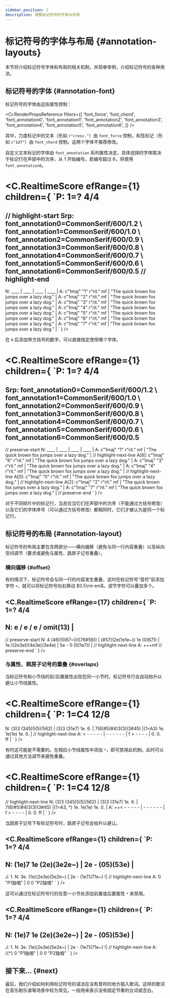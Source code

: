 ```yaml
---
sidebar_position: 2
description: 调整标记符号的字体与布局
---
```


# 标记符号的字体与布局 {#annotation-layouts}

本节将介绍标记符号字体和布局的相关机制，并简单举例，介绍标记符号的各种用法。

## 标记符号的字体 {#annotation-font}

标记符号的字体由这些属性控制：

<Cr.RenderPropsReference filters={[
	'font_force',
	'font_chord',
	'font_annotation0',
	'font_annotation1',
	'font_annotation2',
	'font_annotation3',
	'font_annotation4',
	'font_annotation5',
	'font_annotation6',
]} />

其中，力度标记中的文本（形如 `r"cresc."`）由 `font_force` 控制，和弦标记（形如 `c"1d7"`）由 `font_chord` 控制。这两个字体不推荐修改。

自定义文本标记的字体由 `font_annotation` 系列属性决定，具体选择的字体取决于标记行在声部中的次序，从 $1$ 开始编号。若编号超过 $6$，将使用 `font_annotation0`。

<C.RealtimeScore efRange={1} children={
`P: 1=? 4/4
====
// highlight-start
Srp: font_annotation0=CommonSerif/600/1.2 \\
     font_annotation1=CommonSerif/600/1.0 \\
     font_annotation2=CommonSerif/600/0.9 \\
     font_annotation3=CommonSerif/600/0.8 \\
     font_annotation4=CommonSerif/600/0.7 \\
     font_annotation5=CommonSerif/600/0.6 \\
     font_annotation6=CommonSerif/600/0.5
// highlight-end
---
N: ____ | ____ | ____ | ____ |
A: c"1maj" "1" r"rit." mf | "The quick brown fox jumps over a lazy dog." |
A: c"1maj" "2" r"rit." mf | "The quick brown fox jumps over a lazy dog." |
A: c"1maj" "3" r"rit." mf | "The quick brown fox jumps over a lazy dog." |
A: c"1maj" "4" r"rit." mf | "The quick brown fox jumps over a lazy dog." |
A: c"1maj" "5" r"rit." mf | "The quick brown fox jumps over a lazy dog." |
A: c"1maj" "6" r"rit." mf | "The quick brown fox jumps over a lazy dog." |
A: c"1maj" "7" r"rit." mf | "The quick brown fox jumps over a lazy dog." |
`
} />

在 `A` 后添加带方括号的数字，可以直接指定使用哪个字体。

<C.RealtimeScore efRange={1} children={
`P: 1=? 4/4
====
Srp: font_annotation0=CommonSerif/600/1.2 \\
     font_annotation1=CommonSerif/600/1.0 \\
     font_annotation2=CommonSerif/600/0.9 \\
     font_annotation3=CommonSerif/600/0.8 \\
     font_annotation4=CommonSerif/600/0.7 \\
     font_annotation5=CommonSerif/600/0.6 \\
     font_annotation6=CommonSerif/600/0.5
---
// preserve-start
N: ____ | ____ | ____ | ____ |
A: c"1maj" "1" r"rit." mf | "The quick brown fox jumps over a lazy dog." |
// highlight-next-line
A[6]: c"1maj" "6" r"rit." mf | "The quick brown fox jumps over a lazy dog." |
A: c"1maj" "3" r"rit." mf | "The quick brown fox jumps over a lazy dog." |
A: c"1maj" "4" r"rit." mf | "The quick brown fox jumps over a lazy dog." |
// highlight-next-line
A[0]: c"1maj" "0" r"rit." mf | "The quick brown fox jumps over a lazy dog." |
// highlight-next-line
A[2]: c"1maj" "2" r"rit." mf | "The quick brown fox jumps over a lazy dog." |
A: c"1maj" "7" r"rit." mf | "The quick brown fox jumps over a lazy dog." |
// preserve-end
`
} />

对于不同碎片中的标记行，当且仅当它们在声部中的次序（不能通过方括号修改）以及它们的字体序号（可以通过方括号修改）都相同时，它们才被认为是同一个标记行。

## 标记符号的布局 {#annotation-layout}

标记符号的布局主要包含两部分——横向偏移（避免与同一行内容重叠）以及纵向空间调节（要求或避免与属性、跳房子记号重叠）。

### 横向偏移 {#offset}

有的情况下，标记符号会与同一行的内容发生重叠，这时在标记符号“音符”前添加字符 `+`，就可以将标记符号向右移动 $0.5\rm em$。调节字符可以叠加多个。

<C.RealtimeScore efRange={17} children={
`P: 1=? 4/4
---
N: e / e / e / omit(13) |
---
// preserve-start
N: 4 (46)(5(67~))((76#56)) | (#57)(2e(1e1e~)) 1e (0(67)) | 1e.((2e3e))(4e3e)(3e4e) | 5e - 0 (0(1e7)) |
// highlight-next-line
A: +++mf
// preserve-end
`
} />

### 与属性、跳房子记号的重叠 {#overlaps}

当标记符号和小节线的前/后置属性出现在同一小节时，标记符号行会自动抬升以避让小节线属性。

<C.RealtimeScore efRange={1} children={
`P: 1=C4 12/8
====
N: (3)3 (345)5(5)(562) | (3)3 (31e7) 1e. 6. | 7(6)#5(#4)3(3)(3#45) |{1=A3} 1e. 1e(1e) 1e. 0. |
// highlight-next-line
A: < - - - - - | - - - - - - | f > - - - - | 0. 0. ff |
`
} />

有时这可能是不需要的。在相应小节线属性中添加 `*`，即可禁用此机制。此时可以通过其他方法调节来避免重叠。

<C.RealtimeScore efRange={1} children={
`P: 1=C4 12/8
====
// highlight-next-line
N: (3)3 (345)5(5)(562) | (3)3 (31e7) 1e. 6. | 7(6)#5(#4)3(3)(3#45) |{1=A3, *} 1e. 1e(1e) 1e. 0. |
A: ++< - - - - - | - - - - - - | f > - - - - | 0. 0. ff |
`
} />

当跳房子记号下有标记符号时，跳房子记号会抬升以避让。

<C.RealtimeScore efRange={1} children={
`P: 1=? 4/4
---
N: (1e)7 1e (2e)(3e2e~) | 2e - (05)(53e) |
---
J: 1.
N: 3e. (1e)(2e3e)(5e2e~) | 2e - (1e7)(71e~) !|
// highlight-next-line
A: 0 "P1独唱" | 0 0 "P2独唱"
`
} />

这可以通过在标记符号行的任意一小节处添加前置或后置属性 `*` 来禁用。

<C.RealtimeScore efRange={1} children={
`P: 1=? 4/4
---
N: (1e)7 1e (2e)(3e2e~) | 2e - (05)(53e) |
---
J: 1.
N: 3e. (1e)(2e3e)(5e2e~) | 2e - (1e7)(71e~) !|
// highlight-next-line
A: /{*} 0 "P1独唱" | 0 0 "P2独唱"
`
} />

## 接下来... {#next}

最后，我们介绍如何利用标记符号的语法在没有音符的地方插入歌词。这样的歌词在音乐剧乐谱等场景中较为常见，一般用来表示没有固定节奏的台词或念白。
